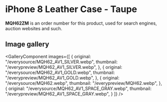 
# iPhone 8 Leather Case - Taupe

<Callout type='info' emoji='👉🏻'>**MQH62ZM** is an order number for this product, used for search engines, auction websites and such.</Callout>

## Image gallery

<GalleryComponent
    images={[
      {
        original: "/everysource/MQH62_AV1_SILVER.webp",
        thumbnail: "/everypreview/MQH62_AV1_SILVER.webp",
      },
      {
        original: "/everysource/MQH62_AV1_GOLD.webp",
        thumbnail: "/everypreview/MQH62_AV1_GOLD.webp",
      },
      {
        original: "/everysource/MQH62.webp",
        thumbnail: "/everypreview/MQH62.webp",
      },
      {
        original: "/everysource/MQH62_AV1_SPACE_GRAY.webp",
        thumbnail: "/everypreview/MQH62_AV1_SPACE_GRAY.webp",
      }
    ]}
  />
